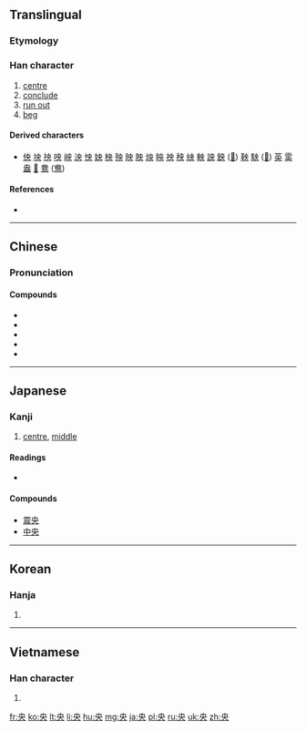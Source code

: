 ==Translingual==
===Etymology===
{{Han etyl}}

===Han character===
{{Han char|rn=37|rad=大|as=02|sn=5|four=5003<sub>0</sub>|canj=中月大 (LBK)}}

# [[centre]]
# [[conclude]]
# [[run out]]
# [[beg]]

====Derived characters====
* [[佒]] [[坱]] [[抰]] [[咉]] [[岟]] [[泱]] [[怏]] [[姎]] [[柍]] [[殃]] [[映]] [[胦]] [[炴]] [[眏]] [[䄃]] [[秧]] [[紻]] [[軮]] [[詇]] [[鉠]] ([[𫓭]]) [[鞅]] [[駚]] ([[𩧫]]) [[英]] [[雵]] [[盎]] [[𩢥]] [[鴦]] ([[鸯]])

====References====
* {{Han ref|kx=0249.050|dkj=05840|dj=0508.030|hdz=10524.060|uh=592E|ud=22830|bh=A5A1|bd=42401}}

----

==Chinese==
{{zh-forms}}

===Pronunciation===
{{zh-pron
|m=yāng,bèn
|c=joeng1
|mc=y
|oc=y
|ma=
|cat=n,a,v
|mn=ng/iong/iang
|mn_note=ng: colliqual reading, iong: literary reading of Quanzhou, Amoy & Taipei dialects, iang: literary reading of Zhangzhou dialect. The colliqual reading is used for central (middle) position only
}}

====Compounds====
* {{zh-l|央告}}
* {{zh-l|央行}}
* {{zh-l|央求}}
* {{zh-l|央托}}
* {{zh-l|中央|central}}

----

==Japanese==

===Kanji===
{{ja-kanji|grade=3|rs=大02}}

# [[centre]], [[middle]]

====Readings====
* {{ja-readings|goon=[[おう]] (ō), [[よう]] (yō)|kanon=[[よう]] (yō), [[えい]] (ei)|kun=[[なかば]] (nakaba)}}

====Compounds====
* [[震央]]
* [[中央]]

----

==Korean==

===Hanja===
{{ko-hanja|hangeul=앙|rv=ang|mr=ang}}

# {{defn|lang=ko|sort=大02}}

----

==Vietnamese==

===Han character===
{{vi-hantu|ương, [[trân]]|rs=大02}}

# {{defn|lang=vi|sort=大02}}

[[fr:央]]
[[ko:央]]
[[lt:央]]
[[li:央]]
[[hu:央]]
[[mg:央]]
[[ja:央]]
[[pl:央]]
[[ru:央]]
[[uk:央]]
[[zh:央]]